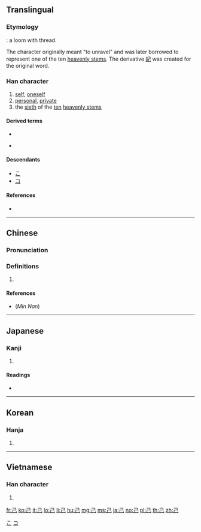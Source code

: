 {{also|已|巳}}
==Translingual==
{{stroke order|strokes=3}}
{{stroke order|type=animate}}

===Etymology===
{{Han etyl}}
{{liushu|p}}: a loom with thread.

The character originally meant "to unravel" and was later borrowed to represent one of the ten [[w:Heavenly Stems|heavenly stems]]. The derivative [[紀]] was created for the original word.

===Han character===
{{Han char|rn=49|rad=己|as=00|sn=3|four=17717|canj=SU}}

# [[self]], [[oneself]]
# [[personal]], [[private]]
# the [[sixth]] of the [[ten]] [[heavenly stem]]s

====Derived terms====
* {{l|mul|Index:Chinese radical/己}}
* {{l|ja|包}} {{qualifier|Japanese form}}

====Descendants====
* [[こ]]
* [[コ]]

====References====
* {{Han ref|kx=0326.090|dkj=08742|dj=0630.100|hdz=20983.050|uh=5DF1|ud=24049|bh=A476|bd=42102}}

[[Category:Han characters from which hiragana were derived|こ]]
[[Category:Han characters from which katakana were derived|コ]]

----

==Chinese==
{{zh-forms}}

===Pronunciation===
{{zh-pron
|m=jǐ
|c=gei2
|h=pfs=kí
|mn=kī/kí
|mn_note=kī - vernacular, kí - literary
|w=
|mc=y
|oc=y
|ma=|ma2=
|cat=
}}

===Definitions===
{{zh-hanzi}}

# {{rfdef|lang=zh}}

====References====
* (''Min Nan'') {{thcwd|209}}

----

==Japanese==

===Kanji===
{{ja-kanji|grade=6|rs=己00}}

# {{defn|lang=ja|sort=己00}}

====Readings====
* {{ja-readings|goon=[[き]] (ki)|kanon=[[こ]] (ko)|kun=[[おのれ]] (onore), [[つちのと]] (tsuchinoto)|nanori=[[み]] (mi)}}

----

==Korean==

===Hanja===
{{ko-hanja|hangeul=기|rv=gi|mr=ki}}

# {{defn|lang=ko|sort=己00}}

----

==Vietnamese==

===Han character===
{{vi-hantu|[[kỷ]], [[kỉ]], [[anh]]|rs=己00}}

# {{defn|lang=vi|sort=己00}}

[[Category:CJKV radicals| ]]

[[fr:己]]
[[ko:己]]
[[it:己]]
[[lo:己]]
[[li:己]]
[[hu:己]]
[[mg:己]]
[[ms:己]]
[[ja:己]]
[[no:己]]
[[pl:己]]
[[th:己]]
[[zh:己]]